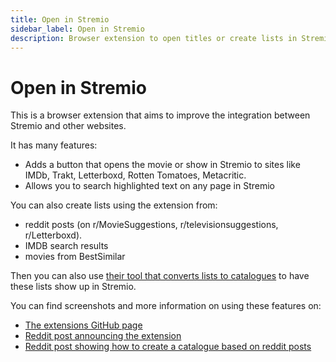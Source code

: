 ```yaml
---
title: Open in Stremio
sidebar_label: Open in Stremio
description: Browser extension to open titles or create lists in Stremio from sites.
---
```


# Open in Stremio

This is a browser extension that aims to improve the integration between Stremio and other websites.

It has many features:

- Adds a button that opens the movie or show in Stremio to sites like IMDb, Trakt, Letterboxd, Rotten Tomatoes, Metacritic.
- Allows you to search highlighted text on any page in Stremio

You can also create lists using the extension from:

- reddit posts (on r/MovieSuggestions, r/televisionsuggestions, r/Letterboxd).
- IMDB search results
- movies from BestSimilar

Then you can also use [their tool that converts lists to catalogues](https://www.journey.co.il/stremio/) to have these lists show up in Stremio.

You can find screenshots and more information on using these features on:

- [The extensions GitHub page](https://github.com/yortem/chrome-stremio-imdb)
- [Reddit post announcing the extension](https://www.reddit.com/r/StremioAddons/comments/1dtvjmk/chrome_extension_open_the_movie_in_stremio/)
- [Reddit post showing how to create a catalogue based on reddit posts](https://www.reddit.com/r/StremioAddons/comments/1ei94yp/create_a_catalog_based_on_reddit_suggestions/)
